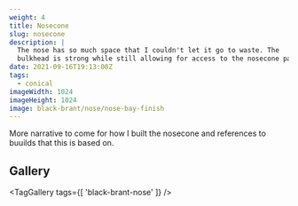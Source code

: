 ```yaml
---
weight: 4
title: Nosecone
slug: nosecone
description: |
  The nose has so much space that I couldn't let it go to waste. The
  bulkhead is strong while still allowing for access to the nosecone payload.
date: 2021-09-16T19:13:00Z
tags:
  - conical
imageWidth: 1024
imageHeight: 1024
image: black-brant/nose/nose-bay-finish
---
```

More narrative to come for how I built the nosecone and references to
buuilds that this is based on.

## Gallery

<TagGallery
  tags={[
    'black-brant-nose'
  ]}
/>

